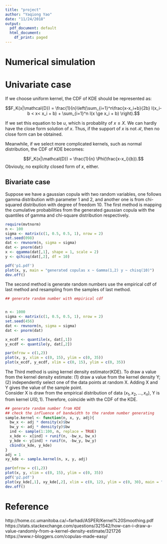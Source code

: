 ```yaml
---
title: "project"
author: "Yaqiong Yao"
date: "11/24/2018"
output:
  pdf_document: default
  html_document:
    df_print: paged
---
```



# Numerical simulation

# Univariate case

If we choose uniform kernel, the CDF of KDE should be represented as:

$$F_K(x|\mathcal{D}) = \frac{1}{n}\left(\sum_{i=1}^n\frac{x-x_i+b}{2b} I(x_i-b < x< x_i + b) + \sum_{i=1}^n I(x \ge x_i + b) \right).$$

If we set this equation to be $u$, which is probablity of $x \le X$. We can hardly have the close form solution of $x$. Thus, if the support of $x$ is not $\mathcal{R}$, then no close form can be obtained. 
<!--
If we select triangular kernel, the CDF is:
$$F_K(x|\mathcal{D}) = \frac{1}{n}\left(\sum_{i=1}^n\frac{(b -x_i+x)^2}{2b^2} I(x_i-b < x< x_i) +\sum_{i=1}^n ( 1 - \frac{(b -x + x_i)^2}{2b^2}) I(x_i < x< x_i + b) + \sum_{i=1}^n I(x \ge x_i +  b) \right).$$
-->

Meanwhile, if we select more complicated kernels, such as normal distribution, the CDF of KDE becomes:

$$F_K(x|\mathcal{D}) = \frac{1}{n} \Phi(\frac{x-x_i}{b}).$$
Obviouly, no explicity closed form of $x$, either.






## Bivariate case

Suppose we have a gaussian copula with two random variables, one follows gamma distribution with parameter 1 and 2, and another one is from chi-squared distribution with degree of freedom 10.
The first method is mapping the cumulative probabilities from the generated gaussian copula with the quantiles of gamma and chi-square distribution respectively.
```r
require(mvtnorm)
n <- 100
sigma <- matrix(c(1, 0.5, 0.5, 1), nrow = 2)
set.seed(098)
dat <- rmvnorm(n, sigma = sigma)
dat <- pnorm(dat)
x <- qgamma(dat[,1], shape = 1, scale = 2)
y <- qchisq(dat[,2], df = 10)

pdf('p1.pdf')
plot(x, y, main = "generated copulas x ~ Gamma(1,2) y ~ chisq(10)")
dev.off()
```
The second method is generate random numbers use the empirical cdf of last method and resampling from the samples of last method.
```r
## generate random number with empirical cdf


n <- 1000
sigma <- matrix(c(1, 0.5, 0.5, 1), nrow = 2)
set.seed(456)
dat <- rmvnorm(n, sigma = sigma)
dat <- pnorm(dat)

x_ecdf <- quantile(x, dat[,1])
y_ecdf <- quantile(y, dat[,2])

par(mfrow = c(1,2))
plot(x, y, xlim = c(0, 15), ylim = c(0, 35))
plot(x_ecdf, y_ecdf, xlim = c(0, 15), ylim = c(0, 35))

```
The Third method is using kernel density estimator(KDE). To draw a value from the kernel density estimate: (1) draw a value from the kernel density Y; (2) independently select one of the data points at random X. Adding X and Y gives the value of the sample point.\
Consider X is draw from the empirical distribution of data $(x_1, x_2, ..., x_n)$, Y is from kernel $U(0, 1)$. Therefore,
\begin{align}
  F_{X+Y}(x) 
  &= Pr(X+Y \le x) \\
  &= \sum_{i=1}^{n}Pr(X+Y \le x |X = x_i)Pr(X=X_i) \\
  &= \sum_{i=1}^{n}Pr(x_i+Y \le x)Pr(X=X_i) \\
  &= \frac{1}{n}\sum_{i=1}^{n}Pr(Y \le x - xi)\\
  &= \frac{1}{n}\sum_{i=1}^{n}F_K(x-x_i)
\end{align}
coincide with the CDF of the KDE.

```r
## generate random number from KDE
## check the influence of bandwidth to the random number generating
sample.kernel <- function(n, x, y, adj){
  bw_x <- adj * density(x)$bw
  bw_y <- adj * density(y)$bw
  ind <- sample(1:100, n, replace = TRUE)
  x_kde <- x[ind] + runif(n, -bw_x, bw_x)
  y_kde <- y[ind] + runif(n, -bw_y, bw_y)
  cbind(x_kde, y_kde)
}
adj = 1
xy_kde <- sample.kernel(n, x, y, adj)

par(mfrow = c(1,2))
plot(x, y, xlim = c(0, 15), ylim = c(0, 35))
pdf('p2.pdf')
plot(xy_kde[,1], xy_kde[,2], xlim = c(0, 12), ylim = c(0, 30), main = "Generate sample using Kernel Density Estimate(KDE), n = 1000", xlab = "x", ylab = "y")
dev.off()
```

# Reference
http://home.cc.umanitoba.ca/~farhadi/ASPER/Kernel%20Smoothing.pdf \
https://stats.stackexchange.com/questions/321542/how-can-i-draw-a-value-randomly-from-a-kernel-density-estimate/321726 \
https://www.r-bloggers.com/copulas-made-easy/ \

